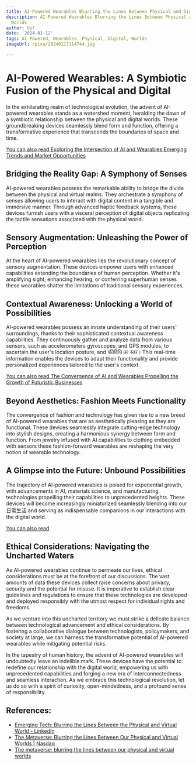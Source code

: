 ```yaml
---
title: AI-Powered Wearables Blurring the Lines Between Physical and Digital Worlds
description: AI-Powered Wearables Blurring the Lines Between Physical and Digital
  Worlds
author: Usf
date: '2024-01-12'
tags: AI-Powered, Wearables, Physical, Digital, Worlds
imageUrl: /pixa/20240117114744.jpg

---
```

# AI-Powered Wearables: A Symbiotic Fusion of the Physical and Digital

In the exhilarating realm of technological evolution, the advent of AI-powered wearables stands as a watershed moment, heralding the dawn of a symbiotic  relationship between the physical and digital worlds. These groundbreaking devices seamlessly blend form  and function, offering a transformative experience that transcends the boundaries  of space and time.

[You can also read Exploring the  Intersection of AI and  Wearables  Emerging Trends and Market Opportunities](Exploring%20the%20Intersection%20of%20AI%20and%20Wearables%20Emerging%20Trends%20and%20Market%20Opportunities)


## Bridging the Reality Gap: A Symphony  of Senses

AI-powered wearables possess the remarkable ability to bridge the  divide between the physical and virtual realms. They orchestrate a symphony of senses allowing users to interact with digital content in a tangible and immersive manner. Through advanced haptic feedback systems, these devices furnish users with a visceral perception of digital objects replicating the tactile sensations associated with the physical world.

## Sensory Augmentation: Unleashing  the Power of Perception

At the heart of AI-powered wearables  lies the revolutionary concept of sensory augmentation. These devices empower users  with enhanced  capabilities extending the boundaries  of human perception. Whether  it's  amplifying sight, enhancing hearing, or  conferring superhuman senses these wearables shatter the  limitations of traditional sensory experiences.

## Contextual Awareness:  Unlocking a World of Possibilities

AI-powered wearables possess an innate understanding of their users' surroundings, thanks  to their sophisticated contextual awareness capabilities.  They continuously  gather and analyze  data  from various sensors, such as accelerometers gyroscopes, and GPS modules,  to ascertain the user's location posture, and गतिविधि का स्तर। This real-time information enables the devices to adapt their functionality and provide personalized  experiences tailored to the user's context.

[You can also read The Convergence  of AI and Wearables Propelling the Growth of Futuristic  Businesses](The%20Convergence%20of%20AI%20and%20Wearables%20Propelling%20the%20Growth%20of%20Futuristic%20Businesses)


## Beyond Aesthetics: Fashion Meets Functionality

The convergence of fashion and technology has given  rise to a new breed of AI-powered wearables that  are as aesthetically  pleasing as they are functional. These devices seamlessly integrate  cutting-edge technology into  stylish designs,  creating a harmonious synergy between form and function. From jewelry  infused with AI capabilities to clothing embedded with sensors these fashion-forward wearables are reshaping the very notion of wearable  technology.

## A Glimpse into the Future: Unbound Possibilities

The trajectory of AI-powered wearables is  poised for exponential growth, with advancements in AI, materials science, and manufacturing technologies propelling their capabilities  to unprecedented  heights. These devices will become increasingly miniaturized seamlessly blending into  our日常生活 and serving as indispensable companions in our interactions with the  digital  world.

[You can also read ]()


## Ethical Considerations: Navigating the Uncharted Waters

As AI-powered wearables continue to permeate our lives, ethical considerations must  be at the forefront of our discussions. The vast amounts of data these devices collect raise concerns about privacy, security and the potential for misuse. It is imperative  to establish clear guidelines  and  regulations to ensure that these technologies are developed and deployed responsibly with  the  utmost respect for individual rights and freedoms.

As we venture into this uncharted  territory we must strike a delicate  balance between  technological advancement and  ethical considerations. By fostering a collaborative dialogue between technologists, policymakers, and society at large, we can harness the transformative potential of AI-powered wearables while mitigating  potential risks.

In the tapestry of human history, the advent of AI-powered wearables will undoubtedly leave an indelible mark. These  devices have the potential  to  redefine  our relationship with the digital world, empowering us with unprecedented capabilities and forging a new era of interconnectedness  and seamless interaction. As we embrace this technological revolution, let us do so with a spirit of curiosity, open-mindedness, and a profound sense of responsibility.

## References:
- [Emerging Tech: Blurring the Lines Between the Physical and Virtual World - LinkedIn](https://www.linkedin.com/pulse/emerging-tech-blurring-lines-between-physical-virtual-alim-williams)
- [The Metaverse: Blurring the Lines Between Our Physical and Virtual Worlds | Nasdaq](https://www.nasdaq.com/articles/the-metaverse%3A-blurring-the-lines-between-our-physical-and-virtual-worlds)
- [The metaverse: blurring the lines between our physical and virtual worlds](https://blog.richardvanhooijdonk.com/en/the-metaverse-blurring-the-lines-between-our-physical-and-virtual-worlds/)
